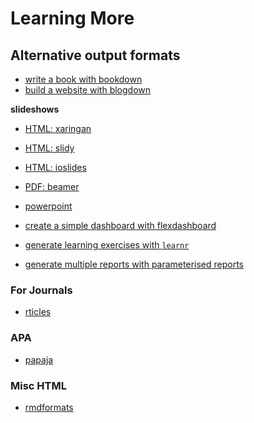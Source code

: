 # Learning More

## Alternative output formats

- [write a book with bookdown](https://github.com/rstudio/bookdown)
- [build a website with blogdown](https://github.com/rstudio/blogdown)

**slideshows**

- [HTML: xaringan](https://github.com/yihui/xaringan)
- [HTML: slidy](https://bookdown.org/yihui/rmarkdown/slidy-presentation.html)
- [HTML: ioslides](https://bookdown.org/yihui/rmarkdown/ioslides-presentation.html)
- [PDF: beamer](https://bookdown.org/yihui/rmarkdown/beamer-presentation.html)
- [powerpoint](https://bookdown.org/yihui/rmarkdown/powerpoint-presentation.html)
    
- [create a simple dashboard with flexdashboard](https://rmarkdown.rstudio.com/flexdashboard/)
- [generate learning exercises with `learnr`](https://bookdown.org/yihui/rmarkdown/learnr.html#learnr)
- [generate multiple reports with parameterised reports](https://bookdown.org/yihui/rmarkdown/parameterized-reports.html#parameterized-reports)

### For Journals

- [rticles](https://cran.r-project.org/web/packages/rticles/index.html)

### APA

- [papaja](http://github.com/crsh/papaja)

### Misc HTML

- [rmdformats](https://github.com/juba/rmdformats)
